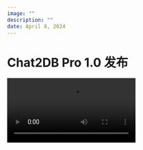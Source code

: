 ```yaml
---
image: ""
description: ""
date: April 8, 2024
---
```



# Chat2DB Pro 1.0 发布
<video src="https://cdn.chat2db-ai.com/website/video/demo.mp4" controls />

在过去的一年多时间内，我们的开源项目[Chat2DB](https://github.com/chat2db/Chat2DB) 已经证明了其在数据库管理和数据分析方面的巨大价值，目前已经有近百万次的用户下载。

但我们并未满足于现状，随着几个月的细节打磨，今天我们发布了Chat2DB Pro 1.0，我们通过加强AI能力，在产品细节上实现了质的飞跃，极大提升了编写SQL和生成报表的效率，此外我们重构了整个前后端技术架构让产品更加稳定，大家期待已久的 redis、snowflake我们在该版本也予以了支持。同时 我们还解决了社区版中用户反馈的各种问题，如启动缓慢、端口占用等，并彻底修复了所有已知的BUG。

Chat2DB Pro 1.0 是一个全新的开始，我们将持续投入更多的精力，为用户提供更好的产品和服务。

让我给大家介绍下几个重要功能：

### 全链路数据管理平台
Chat2DB是集数据管理、研发、分析和应用于一体的全链路平台，无论您的数据存储在哪里，Chat2DB都能无缝对接。

- 【数据源集中管理】 关系型数据库、非关系型数据库，都可以实现集中一站式管理，不再需要多平台反复切换，数据库管理更便捷。
- 【数据库表结构可视化管理】 可视化的支持多种数据库的database、schema、table、trigger、function等的查询、创建、修改、删除
- 【数据可视化管理】不仅支持多种数据源的多方言SQL研发，同时也支持可视化的增删改查多种数据库中的数据，支持数据导出等操作。
![](https://cdn.chat2db-ai.com/website/img/datasource.png)

### AI驱动的智能SQL研发
Chat2DB的SQL研发，彻底改变了我们与数据的互动方式。通过先进的AI技术，使得每位用户都能轻松驾驭SQL。
- 【自然语言转SQL】 即便是非技术背景的用户也能通过自然语言轻松进行复杂的数据查询，无需深入学习SQL语法。
- 【SQL开发助手(Copilot)】 SQL开发助手功能不仅提供代码自动补全和建议，还能帮助开发者进行数据库造数和测试等。
- 【SQL洞察与提升】 不仅能够执行SQL查询，同时也能为效率低下的查询提供优化建议，优化数据库的性能。
![](https://cdn.chat2db-ai.com/website/img/sql_copilot.png)

### AI驱动的智能报表
Chat2DB不仅能精准分析需求，还能深度挖掘洞察数据，并以最直观的报表形式呈现，使得决策更加快速、精准。
- 【AI对话报表】 无需掌握复杂的查询语言或专业的数据分析知识。只需要以自然的语言表达信息需求，即可获取专家级的洞察数据。
- 【AI分析与洞察】 通过先进的算法和模型分析用户的需求，从庞大的数据集中提取出真正有价值的信息。
- 【AI决策支持】 自动渲染的报表，将复杂的数据集转换成易于理解和操作的视觉化信息，支持快速决策。
![](https://cdn.chat2db-ai.com/website/img/dashboard.png)

### AI驱动的数据探索
Chat2DB通过AI数据对话页面，使不同角色的用户可以轻松与数据进行互动，无需深入了解背后的数据源管理和技术细节。
- 【业务人员的数据对话】 Chat2DB抽象了数据源的复杂性，允许业务人员专注于提出问题和解读答案，而不需要关心数据管理的细节。
- 【数据分析人员的深度挖掘】 Chat2DB允许数据分析人员直接使用自然语言提出分析需求，使得复杂的数据分析工作变得简单直观。
